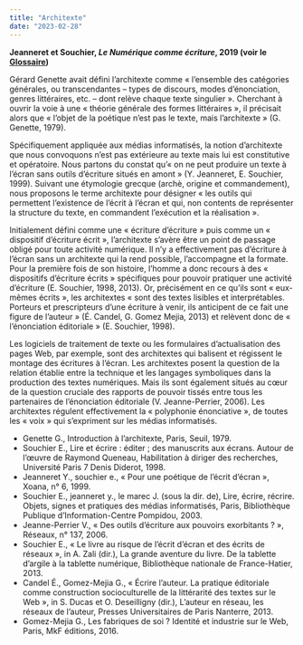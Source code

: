 ```yaml
---
title: "Architexte"
date: "2023-02-28"
---
```


**Jeanneret et Souchier, *Le Numérique comme écriture*, 2019 (voir le [Glossaire](https://www-cairn-info.faraway.parisnanterre.fr/le-numerique-comme-ecriture--9782200618582-page-301.htm))**

Gérard Genette avait défini l’architexte comme « l’ensemble des catégories générales, ou transcendantes – types de discours, modes d’énonciation, genres littéraires, etc. – dont relève chaque texte singulier ». Cherchant à ouvrir la voie à une « théorie générale des formes littéraires », il précisait alors que « l’objet de la poétique n’est pas le texte, mais l’architexte » (G. Genette, 1979).

Spécifiquement appliquée aux médias informatisés, la notion d’architexte que nous convoquons n’est pas extérieure au texte mais lui est constitutive et opératoire. Nous partons du constat qu’« on ne peut produire un texte à l’écran sans outils d’écriture situés en amont » (Y. Jeanneret, E. Souchier, 1999). Suivant une étymologie grecque (archè, origine et commandement), nous proposons le terme architexte pour désigner « les outils qui permettent l’existence de l’écrit à l’écran et qui, non contents de représenter la structure du texte, en commandent l’exécution et la réalisation ».

Initialement défini comme une « écriture d’écriture » puis comme un « dispositif d’écriture écrit », l’architexte s’avère être un point de passage obligé pour toute activité numérique. Il n’y a effectivement pas d’écriture à l’écran sans un architexte qui la rend possible, l’accompagne et la formate. Pour la première fois de son histoire, l’homme a donc recours à des « dispositifs d’écriture écrits » spécifiques pour pouvoir pratiquer une activité d’écriture (E. Souchier, 1998, 2013). Or, précisément en ce qu’ils sont « eux-mêmes écrits », les architextes « sont des textes lisibles et interprétables. Porteurs et prescripteurs d’une écriture à venir, ils anticipent de ce fait une figure de l’auteur » (É. Candel, G. Gomez Mejia, 2013) et relèvent donc de « l’énonciation éditoriale » (E. Souchier, 1998).

Les logiciels de traitement de texte ou les formulaires d’actualisation des pages Web, par exemple, sont des architextes qui balisent et régissent le montage des écritures à l’écran. Les architextes posent la question de la relation établie entre la technique et les langages symboliques dans la production des textes numériques. Mais ils sont également situés au cœur de la question cruciale des rapports de pouvoir tissés entre tous les partenaires de l’énonciation éditoriale (V. Jeanne-Perrier, 2006). Les architextes régulent effectivement la « polyphonie énonciative », de toutes les « voix » qui s’expriment sur les médias informatisés.


- Genette G., Introduction à l’architexte, Paris, Seuil, 1979.
- Souchier E., Lire et écrire : éditer ; des manuscrits aux écrans. Autour de l’œuvre de Raymond Queneau, Habilitation à diriger des recherches, Université Paris 7 Denis Diderot, 1998.
- Jeanneret Y., souchier e., « Pour une poétique de l’écrit d’écran », Xoana, n° 6, 1999.
- Souchier E., jeanneret y., le marec J. (sous la dir. de), Lire, écrire, récrire. Objets, signes et pratiques des médias informatisés, Paris, Bibliothèque Publique d’Information-Centre Pompidou, 2003.
- Jeanne-Perrier V., « Des outils d’écriture aux pouvoirs exorbitants ? », Réseaux, n° 137, 2006.
- Souchier E., « Le livre au risque de l’écrit d’écran et des écrits de réseaux », in A. Zali (dir.), La grande aventure du livre. De la tablette d’argile à la tablette numérique, Bibliothèque nationale de France-Hatier, 2013.
- Candel É., Gomez-Mejia G., « Écrire l’auteur. La pratique éditoriale comme construction socioculturelle de la littérarité des textes sur le Web », in S. Ducas et O. Deseilligny (dir.), L’auteur en réseau, les réseaux de l’auteur, Presses Universitaires de Paris Nanterre, 2013.
- Gomez-Mejia G., Les fabriques de soi ? Identité et industrie sur le Web, Paris, MkF éditions, 2016. 